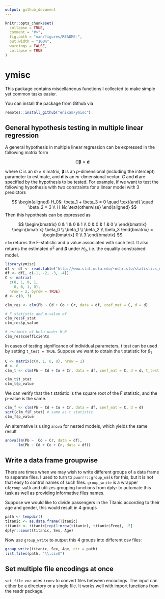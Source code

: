 ```yaml
---
output: github_document
---
```


```r
knitr::opts_chunk$set(
  collapse = TRUE,
  comment = "#>",
  fig.path = "man/figures/README-",
  out.width = "100%",
  warnings = FALSE,
  collapse = TRUE
)
```

# ymisc

This package contains miscellaneous functions I collected to make simple yet common tasks easier. 


You can install the package from Github via

``` r
remotes::install_github("enixam/ymisc")
```


## General hypothesis testing in multiple linear regression 

A general hypothesis in multiple linear regression can be expressed in the following matrix form 

$$
C\boldsymbol{\beta} = \boldsymbol{d}
$$

where $C$ is an $m \times n$ matrix, $\boldsymbol{\beta}$ is an $p$-dimensional (including the intercept) parameter to estimate, and $\boldsymbol{d}$ is an $m$-dimensional vector. $C$ and $\boldsymbol{d}$ are specified by the hypothesis to be tested. For example, if we want to test the following hypothesis with two constraints for a linear model with 3 predictors 

$$
\begin{aligned}
H_0&: \beta_1 + \beta_3 = 0 \quad \text{and} \quad \beta_2 = 3   \\
H_1&: \text{otherwise} 
\end{aligned}
$$
Then this hypothesis can be expressed as 

$$
\begin{bmatrix}
0 & 1 & 0 & 1 \\
0 & 0 & 1 & 0 \\
\end{bmatrix}
\begin{bmatrix}
\beta_0 \\
\beta_1 \\
\beta_2 \\
\beta_3 
\end{bmatrix}
= 
\begin{bmatrix}
0 \\
3
\end{bmatrix}
$$
`clm` returns the F-statistic and p value associated with such test. It also returns the estimated $\sigma^2$ and $\boldsymbol{\beta}$ under $H_0$, i.e. the equality constrained model. 

```r
library(ymisc)
df <- df <- read.table("http://www.stat.ucla.edu/~nchristo/statistics_c173_c273/jura.txt", header=TRUE)
df <- df[, c(-1, -2, -3, -4)]
C <- matrix(
  c(0, 1, 0, 1,
    0, 0, 1, 0),
  nrow = 2, byrow = TRUE)
d <- c(0, 3)

clm_res <- clm(Pb ~ Cd + Co + Cr, data = df, coef_mat = C, d = d)

# F statistic and p-value of 
clm_res$F_stat
clm_res$p_value

# estimate of beta under H_0
clm_res$coefficients
```


In cases of testing significance of individual parameters, t test can be used by setting `t_test = TRUE`. Suppose we want to obtain the t statistic for $\beta_1$ 

```r
C <- matrix(c(0, 1, 0, 0), nrow = 1)
d <- 0
clm_t <- clm(Pb ~ Cd + Co + Cr, data = df, coef_mat = C, d = d, t_test = TRUE)

clm_t$t_stat
clm_t$p_value
```

We can verify that the t statistic is the square root of the F statistic, and the p-value is the same. 


```r
clm_f <- clm(Pb ~ Cd + Co + Cr, data = df, coef_mat = C, d = d)
sqrt(clm_f$F_stat) # same as t statistic
clm_f$p_value
```

An alternative is using `anova` for nested models, which yields the same result

```r
anova(lm(Pb ~  Co + Cr, data = df),
      lm(Pb ~ Cd + Co + Cr, data = df))
```

## Write a data frame groupwise 

There are times when we may wish to write different groups of a data frame to separate files. I used to turn to `puurrr::group_walk` for this, but it is not that easy to control names of such files. `group_write` is a wrapper of`group_walk` and utilizes grouping functions from dplyr to automate this task as well as providing informative files names.   

Suppose we would like to divide passengers in the Titanic according to their age and gender, this would result in 4 groups 

```r
path <- tempdir()
titanic <- as.data.frame(Titanic)
titanic <- titanic[rep(1:nrow(titanic), titanic$Freq), -5]
dplyr::count(titanic, Sex, Age)

```

Now use `group_write` to output this 4 groups into different csv files: 

```r
group_write(titanic, Sex, Age, dir = path)
list.files(path, "\\.csv$")
```



## Set multiple file encodings at once 

`set_file_enc` uses `iconv` to convert files between encodings. The input can either be a directory or a single file. It works well with import functions from the readr package. 




